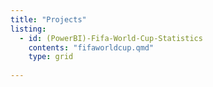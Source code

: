 ```yaml
---
title: "Projects"
listing:
  - id: (PowerBI)-Fifa-World-Cup-Statistics
    contents: "fifaworldcup.qmd"
    type: grid
    
---
```


